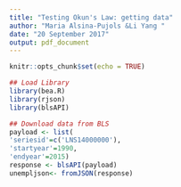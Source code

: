 ```yaml
---
title: "Testing Okun's Law: getting data"
author: "Maria Alsina-Pujols &Li Yang "
date: "20 September 2017"
output: pdf_document
---
```


```r
knitr::opts_chunk$set(echo = TRUE)
```

```r
## Load Library
library(bea.R)
library(rjson)
library(blsAPI)
```

```r
## Download data from BLS
payload <- list(
'seriesid'=c('LNS14000000'),
'startyear'=1990,
'endyear'=2015)
response <- blsAPI(payload)
unempljson<- fromJSON(response)
```


